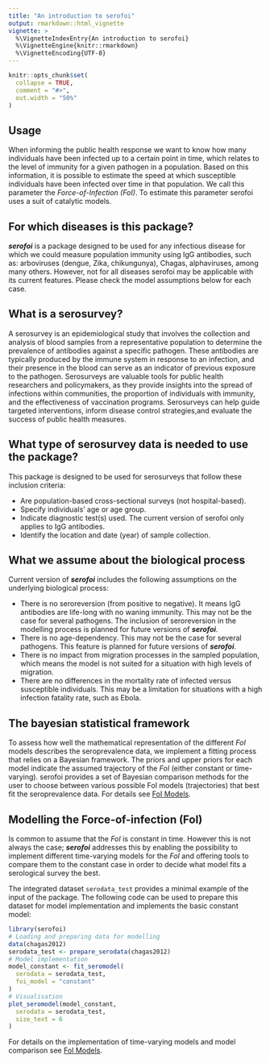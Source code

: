 ```yaml
---
title: "An introduction to serofoi"
output: rmarkdown::html_vignette
vignette: >
  %\VignetteIndexEntry{An introduction to serofoi}
  %\VignetteEngine{knitr::rmarkdown}
  %\VignetteEncoding{UTF-8}
---
```


```r
knitr::opts_chunk$set(
  collapse = TRUE,
  comment = "#>",
  out.width = "50%"
)
```

::: {.alert .alert-primary}
## Usage{-}

When informing the public health response we want to know how many individuals have been infected up to a certain point in time, which relates to the level of immunity for a given pathogen in a population. Based on this information, it is possible to estimate the speed at which susceptible individuals have been infected over time in that population. We call this parameter the *Force-of-Infection (FoI)*. To estimate this parameter serofoi uses a suit of catalytic models.
:::

## For which diseases is this package?

***serofoi*** is a package designed to be used for any infectious disease for which we could measure population immunity using IgG antibodies, such as: arboviruses (dengue, Zika, chikungunya), Chagas, alphaviruses, among many others. However, not for all diseases serofoi may be applicable with its current features. Please check the model assumptions below for each case.

## What is a serosurvey?

A serosurvey is an epidemiological study that involves the collection and analysis of blood samples from a representative population to determine the prevalence of antibodies against a specific pathogen. These antibodies are typically produced by the immune system in response to an infection, and their presence in the blood can serve as an indicator of previous exposure to the pathogen. Serosurveys are valuable tools for public health researchers and policymakers, as they provide insights into the spread of infections within communities, the proportion of individuals with immunity, and the effectiveness of vaccination programs. Serosurveys can help guide targeted interventions, inform disease control strategies,and evaluate the success of public health measures.

## What type of serosurvey data is needed to use the package?

This package is designed to be used for serosurveys that follow these inclusion criteria:

* Are population-based cross-sectional surveys (not hospital-based).
* Specify individuals' age or age group.
* Indicate diagnostic test(s) used. The current version of serofoi only applies to IgG antibodies.
* Identify the location and date (year) of sample collection.

## What we assume about the biological process

Current version of ***serofoi*** includes the following assumptions on the underlying biological process:

* There is no seroreversion (from positive to negative). It means IgG antibodies are life-long with no waning immunity. This may not be the case for several pathogens. The inclusion of seroreversion in the modelling process is planned for future versions of ***serofoi***.
* There is no age-dependency. This may not be the case for several pathogens. This feature is planned for future versions of ***serofoi***.
* There is no impact from migration processes in the sampled population, which means the model is not suited for a situation with high levels of migration. 
* There are no differences in the mortality rate of infected versus susceptible individuals. This may be a limitation for situations with a high infection fatality rate, such as Ebola.

## The bayesian statistical framework

To assess how well the mathematical representation of the different *FoI* models describes the seroprevalence data, we implement a fitting process that relies on a Bayesian framework. The priors and upper priors for each model indicate the assumed trajectory of the *FoI* (either constant or time-varying). serofoi provides a set of Bayesian comparison methods for the user to choose between various possible FoI models (trajectories) that best fit the seroprevalence data. For details see [FoI Models](https://trace-lac.github.io/serofoi/articles/foi_models.html).

## Modelling the Force-of-infection (FoI)

Is common to assume that the *FoI* is constant in time. However this is not always the case; ***serofoi*** addresses this by enabling the possibility to implement different time-varying models for the *FoI* and offering tools to compare them to the constant case in order to decide what model fits a serological survey the best.

The integrated dataset `serodata_test` provides a minimal example of the input of the package. The following code can be used to prepare this dataset for model implementation and implements the basic constant model:

```r
library(serofoi)
# Loading and preparing data for modelling
data(chagas2012)
serodata_test <- prepare_serodata(chagas2012)
# Model implementation
model_constant <- fit_seromodel(
  serodata = serodata_test,
  foi_model = "constant"
)
# Visualisation
plot_seromodel(model_constant,
  serodata = serodata_test,
  size_text = 6
)
```
For details on the implementation of time-varying models and model comparison see [FoI Models](https://trace-lac.github.io/serofoi/articles/foi_models.html).
